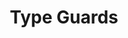 ---
id: "q_ts_hard_003"
questionType: "MULTIPLE_CHOICE"
title: "Type Guards"
description: "Which function acts as a custom type guard?"
difficulty: "HARD"
category: "Type Script"
options:
  - "function isString(x): x is string { return typeof x === 'string'; }"
  - "function isString(x): boolean { return typeof x === 'string'; }"
  - "function isString(x): string { return typeof x === 'string'; }"
  - "function isString(x): x instanceof string { return true; }"
correctAnswer: 0
---